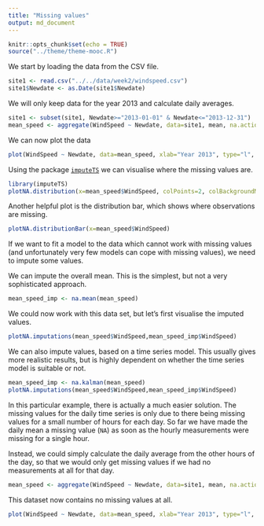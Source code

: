 ---
title: "Missing values"
output: md_document
---

```{r setup, include=FALSE}
knitr::opts_chunk$set(echo = TRUE)
source("../theme/theme-mooc.R")
```

We start by loading the data from the CSV file.
```{r}
site1 <- read.csv("../../data/week2/windspeed.csv")
site1$Newdate <- as.Date(site1$Newdate)
```
We will only keep data for the year 2013 and calculate daily averages.
```{r}
site1 <- subset(site1, Newdate>="2013-01-01" & Newdate<="2013-12-31")
mean_speed <- aggregate(WindSpeed ~ Newdate, data=site1, mean, na.action=na.pass)
```
We can now plot the data
```{r, flcolours=TRUE}
plot(WindSpeed ~ Newdate, data=mean_speed, xlab="Year 2013", type="l", col=2)
```

Using the package [`imputeTS`](https://cran.r-project.org/web/packages/imputeTS/index.html) we can visualise where the missing values are.
```{r, flcolours=TRUE}
library(imputeTS)
plotNA.distribution(x=mean_speed$WindSpeed, colPoints=2, colBackgroundMV=3)
```
Another helpful plot is the distribution bar, which shows where observations are missing.
```{r, flcolours=TRUE}
plotNA.distributionBar(x=mean_speed$WindSpeed)
```

If we want to fit a model to the data which cannot work with missing values (and unfortunately very few models can cope with missing values), we need to impute some values.

We can impute the overall mean. This is the simplest, but not a very sophisticated approach.

```{r}
mean_speed_imp <- na.mean(mean_speed)
```
We could now work with this data set, but let's first visualise the imputed values.
```{r}
plotNA.imputations(mean_speed$WindSpeed,mean_speed_imp$WindSpeed)
```

We can also impute values, based on a time series model. This usually gives more realistic results, but is highly dependent on whether the time series model is suitable or not.

```{r, flcolours=TRUE}
mean_speed_imp <- na.kalman(mean_speed)
plotNA.imputations(mean_speed$WindSpeed,mean_speed_imp$WindSpeed)
```

In this particular example, there is actually a much easier solution. The missing values for the daily time series is only due to there being missing values for a small number of hours for each day. So far we have made the daily mean a missing value (`NA`) as soon as the hourly measurements were missing for a single hour. 

Instead, we could simply calculate the daily average from the other hours of the day, so that we would only get missing values if we had no measurements at all for that day.
```{r}
mean_speed <- aggregate(WindSpeed ~ Newdate, data=site1, mean, na.action=na.omit)
```
This dataset now contains no missing values at all.
```{r, flcolours=TRUE}
plot(WindSpeed ~ Newdate, data=mean_speed, xlab="Year 2013", type="l", col=2)
```
